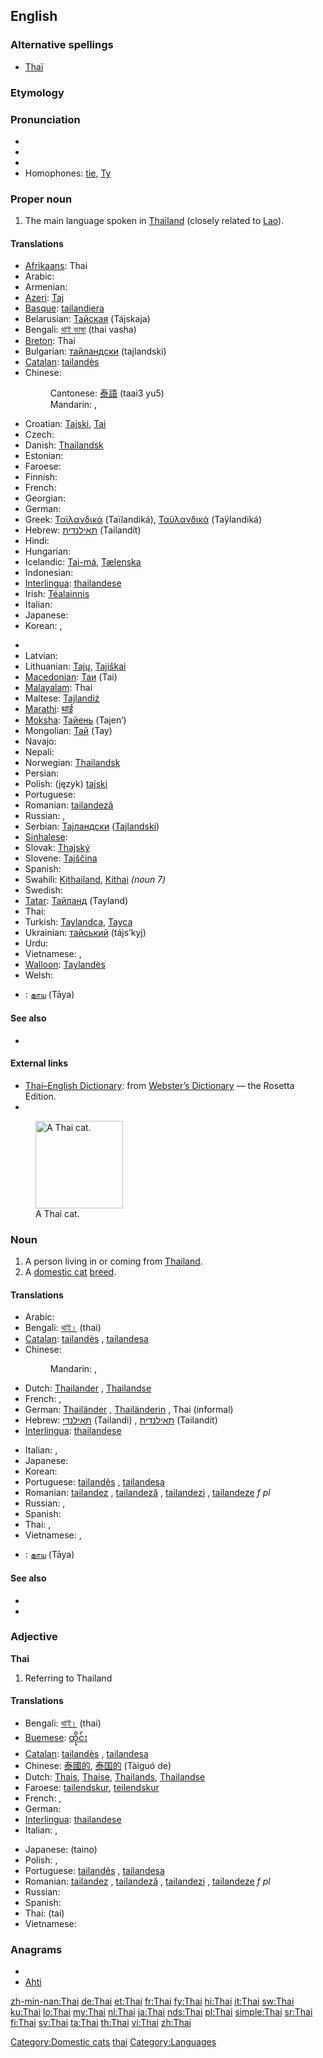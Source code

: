 {{interwiktionary|code=th}}
{{also|thai|thaï|Thaï}}
==English==
{{wikipedia}}

===Alternative spellings===
* {{sense|cat}} [[Thaï]]

===Etymology===
{{etyl|th}} {{term|ไทย|lang=th|tr=thai}}

===Pronunciation===
* {{IPA|/taɪ/}}
* {{audio|en-us-Thai.ogg|Audio (US)}}
* {{rhymes|aɪ}}
* Homophones: [[tie]], [[Ty]]

===Proper noun===
{{en-proper noun}}

# The main language spoken in [[Thailand]] (closely related to [[Lao]]).

====Translations====
{{trans-top|language}}
* [[Afrikaans]]: Thai
* Arabic: {{t-|ar|تايلاندي|tr=tailándi}}
* Armenian: {{t-|hy|թաի|tr=t’ai}}
* [[Azeri]]: [[Тај]]
* [[Basque]]: [[tailandiera]]
* Belarusian: [[Тайская]] (Tájskaja) {{f}}
* Bengali: [[থাই ভাষা]] (thai vasha)
* [[Breton]]: Thai
* Bulgarian: [[тайландски]] (tajlandski)
* [[Catalan]]: [[tailandès]] {{m}}
* Chinese:
*: Cantonese: [[泰語]] (taai3 yu5)
*: Mandarin: {{t|cmn|泰語|sc=Hani}},  {{t|cmn|泰语|tr=Tài-yǔ|sc=Hani}}
* Croatian: [[Tajski]], [[Tai]]
* Czech: {{t-|cs|thajština|f}}
* Danish: [[Thailandsk]]
* Estonian: {{t-|et|Tai}}
* Faroese: {{t-|fo|tai|xs=Faroese}}
* Finnish: {{t+|fi|thai}}
* French: {{t+|fr|thaï|m}}
* Georgian: {{t-|ka|ტაიური|tr=taiuri|sc=Geor|xs=Georgian}}
* German: {{t+|de|Thailändisch|n}}
* Greek: [[Ταϊλανδικά]] (Taïlandiká), [[Ταϋλανδικά]] (Taÿlandiká) {{n|p}}
* Hebrew: [[תאילנדית]] (Tailandít) {{f}}
* Hindi: {{t+|hi|थाई|tr=thā'ī|xs=Hindi}}
* Hungarian: {{t-|hu|Thai}}
* Icelandic: [[Tai-má]], [[Tælenska]]
* Indonesian: {{t-|id|Thai|xs=Indonesian}}
* [[Interlingua]]: [[thailandese]]
* Irish: [[Téalainnis]]
* Italian: {{t+|it|tailandese|m}}
* Japanese: {{t+|ja|タイ語|tr=Tai-go}}
* Korean: {{t|ko|타일랜드어|tr=Tailaendeu-eo|sc=Hang}},  {{t|ko|타이어|tr=Tai-eo|sc=Hang}}
{{trans-mid}}
* {{trreq|Latin}}
* Latvian: {{t-|lv|Tai|xs=Latvian}}
* Lithuanian: [[Tajų]], [[Tajiškai]]
* [[Macedonian]]: [[Таи]] (Tai)
* [[Malayalam]]: Thai
* Maltese: [[Tajlandiż]]
* [[Marathi]]: [[थाई]]
* [[Moksha]]: [[Тайень]] (Tajen’)
* Mongolian: [[Тай]] (Tay)
* Navajo: {{tø|nv|Tʼáí bizaad}}
* Nepali: {{t-|ne|थाई|sc=Deva|xs=Nepali}}
* Norwegian: [[Thailandsk]]
* Persian: {{t|fa|تایلندی|tr=tailandi|xs=Persian}}
* Polish: (język) [[tajski]]
* Portuguese: {{t+|pt|tailandês|m}}
* Romanian: [[tailandeză]] {{f}}
* Russian: {{t|ru|тайский язык|m|tr=tájskij jazýk}}, {{t+|ru|тайский|m|tr=tájskij}}
* Serbian: [[Тајландски]] ([[Tajlandski]])
* [[Sinhalese]]: {{t|si|තායි|sc=Sinh|xs=Sinhalese}}
* Slovak: [[Thajský]]
* Slovene: [[Tajščina]]
* Spanish: {{t+|es|tailandés|m}}
* Swahili: [[Kithailand]], [[Kithai]] ''(noun 7)''
* Swedish: {{t+|sv|thailändska}}
* [[Tatar]]: [[Тайланд]] (Tayland)
* Thai: {{t+|th|ภาษาไทย|tr=paasăa tai}}
* Turkish: [[Taylandca]], [[Tayca]]
* Ukrainian: [[тайський]] (tájs’kyj)
* Urdu: {{t|ur|تهائی|tr=thā'ī|xs=Urdu}}
* Vietnamese: {{t|vi|tiếng Thái Lan|xs=Vietnamese}},  {{t|vi|tiếng Thái|xs=Vietnamese}}
* [[Walloon]]: [[Taylandès]]
* Welsh: {{t-|cy|Tai|xs=Welsh}}
{{trans-bottom}}
{{checktrans-top}}
* {{ttbc|Tamil}}: [[தாய]] (Tāya)
{{trans-bottom}}

====See also====
* {{langcat}}

====External links====
* [http://www.websters-online-dictionary.org/definition/Thai-english/ Thai–English Dictionary]: from [http://www.websters-online-dictionary.org/ Webster’s Dictionary] — the Rosetta Edition.
* {{ISO 639|link=Ethnologue|1code=th|code=tha}}
[[File:Niobe050905-Siamese Cat.jpeg|thumb|right|140px|A Thai cat.]]

===Noun===
{{en-noun|pl=Thai|pl2=Thais}}

# A person living in or coming from [[Thailand]].
# A [[domestic cat]] [[breed]].

====Translations====
{{trans-top|person}}
* Arabic: {{t-|ar|تايلاندي|tr=tailándi}}
* Bengali: [[থাই।]] (thai)
* [[Catalan]]: [[tailandès]] {{m}}, [[tailandesa]] {{f}}
* Chinese:
*: Mandarin: {{t|cmn|泰國人|sc=Hani}},  {{t|cmn|泰国人|tr=Tàiguó-rén|sc=Hani}}
* Dutch: [[Thailander]] {{m}}, [[Thailandse]] {{f}}
* French: {{t+|fr|Thaïlandais|m}}, {{t+|fr|Thaïlandaise|f}}
* German: [[Thailänder]] {{m}}, [[Thailänderin]] {{f}}, Thai {{m|f}} (informal)
* Hebrew: [[תאילנדי]] (Tailandi) {{m}}, [[תאילנדית]] (Tailandit) {{f}}
* [[Interlingua]]: [[thailandese]]
{{trans-mid}}
* Italian: {{t+|it|tailandese}}, {{t-|it|tailandesi|p}}
* Japanese: {{t-|ja|タイ人|tr=Tai-jin}}
* Korean: {{t|ko|타이 사람|tr=Tai saram|sc=Hang}}
* Portuguese: [[tailandês]] {{m}}, [[tailandesa]] {{f}}
* Romanian: [[tailandez]] {{m}}, [[tailandeză]] {{f}}, [[tailandezi]] {{p}}, [[tailandeze]] ''f pl''
* Russian: {{t|ru|таец|m|tr=tájec}}, {{t|ru|тайка|f|tr=tájka}}
* Spanish: {{t+|es|tailandés|m}}
* Thai: {{t-|th|คนไทย|tr=kon tai}},  {{t-|th|ชาวไทย|tr=chaao tai}}
* Vietnamese: {{t|vi|người Thái|xs=Vietnamese}},  {{t|vi|người Thái Lan|xs=Vietnamese}}
{{trans-bottom}}

{{checktrans-top}}
* {{ttbc|Tamil}}: [[தாய]] (Tāya)
{{trans-bottom}}

====See also====
* {{pedia|Thai Cat}}
* {{commonslite|Category:Thaï_cats}}

===Adjective===
'''Thai'''

# Referring to Thailand

====Translations====
{{trans-top|Referring to Thailand}}
* Bengali: [[থাই|থাই।]] (thai)
* [[Buemese]]: [[ထိုင်း]]
* [[Catalan]]: [[tailandès]] {{m}}, [[tailandesa]] {{f}}
* Chinese: [[泰國的]], [[泰国的]] (Tàiguó de)
* Dutch: [[Thais]], [[Thaise]], [[Thailands]], [[Thailandse]]
* Faroese: [[tailendskur]], [[teilendskur]]
* French: {{t+|fr|thaïlandais|m}}, {{t+|fr|thaïlandaise|f}}
* German: {{t+|de|thailändisch}}
* [[Interlingua]]: [[thailandese]]
* Italian: {{t+|it|tailandese}}, {{t-|it|tailandesi|p}}
{{trans-mid}}
* Japanese: {{Jpan|[[タイの]]}} (taino)
* Polish: {{t+|pl|tajlandzki|m}}, {{t-|pl|tajski|m}}
* Portuguese: [[tailandês]] {{m}}, [[tailandesa]] {{f}}
* Romanian: [[tailandez]] {{m}}, [[tailandeză]] {{f}}, [[tailandezi]] {{p}}, [[tailandeze]] ''f pl''
* Russian: {{t+|ru|тайский|m|tr=tájskij}}
* Spanish: {{t+|es|tailandés|m}}
* Thai: {{Thai|[[ไทย]]}} (tai)
* Vietnamese: {{t-|vi|Thái|xs=Vietnamese}}
{{trans-bottom}}

===Anagrams===
* {{alphagram|ahit}}
* [[Ahti#English|Ahti]]

[[Category:Domestic cats]]
[[Category:English homophones|thai]]
[[Category:Languages]]

[[zh-min-nan:Thai]]
[[de:Thai]]
[[et:Thai]]
[[fr:Thai]]
[[fy:Thai]]
[[hi:Thai]]
[[it:Thai]]
[[sw:Thai]]
[[ku:Thai]]
[[lo:Thai]]
[[my:Thai]]
[[nl:Thai]]
[[ja:Thai]]
[[nds:Thai]]
[[pl:Thai]]
[[simple:Thai]]
[[sr:Thai]]
[[fi:Thai]]
[[sv:Thai]]
[[ta:Thai]]
[[th:Thai]]
[[vi:Thai]]
[[zh:Thai]]